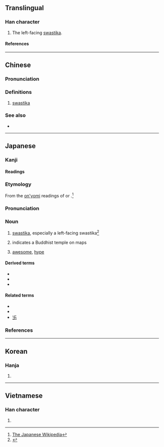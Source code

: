{{also|卐|֍|֎}}
{{character info}}
{{character info|࿖}}
==Translingual==
{{wikipedia|Swastika}}

===Han character===
{{Han char|rn=24|rad=十|as=04|sn=6|four=12217|canj=NX|ids=⿻㇅⿳丨一丨,⿻⿱⿰一丨⿰丨一十}}

# The left-facing [[swastika]].

====References====
{{Han ref|kx=0156.210|dkj=02724|dj=0356.080|hdz=10051.150|uh=534D}}

----

==Chinese==
{{zh-forms}}

===Pronunciation===
{{zh-pron
|m=wàn
|ma=y
|c=maan6
|md=uâng
|w=3ve
|mc=
|oc=
|cat=n
}}

===Definitions===
{{zh-hanzi}}

# [[swastika]]

===See also===
* {{zh-l|卐}}

----

==Japanese==

===Kanji===
{{ja-kanji|grade=|rs=十04}}

====Readings====
{{ja-readings
|goon=もん
|kanon=ばん
|kanyoon=まん
|kun=まんじ-
}}

{{wikipedia|lang=ja}}

===Etymology===
{{ja-kanjitab|まんじ|yomi=k|alt=卍字}}
From the [[音読み|on'yomi]] readings of {{ja-l|卍字}} or {{ja-l|万字}}.<ref>[[:w:ja:卍|The Japanese Wikipedia]]</ref>

===Pronunciation===
{{ja-pron|yomi=k|まんじ|acc=0|acc_ref=DJR|acc2=1|acc2_ref=DJR}}

===Noun===
{{ja-noun|まんじ}}

# [[swastika]], especially a left-facing swastika<ref>{{R:Shogakukan}}</ref>
# {{lb|ja|cartography|sort=まんじ}} indicates a Buddhist temple on maps
# {{q|youth slang}} [[awesome]], [[hype]]

====Derived terms====
* {{ja-r|卍%巴|まんじ%ともえ}}
* {{ja-r|卍%崩し組み子|まんじ%くずしくみこ}}
* {{ja-r|まじ卍|まじまんじ}}

====Related terms====
* {{ja-r|鉤%十%字|かぎ%じゅう%じ}}
* {{ja-r|ハーケンクロイツ}}
* [[卐]]

===References===
<references/>

----

==Korean==

===Hanja===
{{ko-hanja|만}}

# {{rfdef|ko|sort=十04}}

----

==Vietnamese==

===Han character===
{{vi-readings|reading=vạn|rs=十04}}

# {{rfdef|vi|sort=十04}}